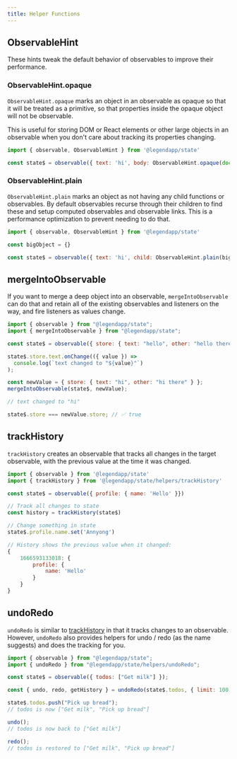 ```yaml
---
title: Helper Functions
---
```


## ObservableHint

These hints tweak the default behavior of observables to improve their performance.

### ObservableHint.opaque

`ObservableHint.opaque` marks an object in an observable as opaque so that it will be treated as a primitive, so that properties inside the opaque object will not be observable.

This is useful for storing DOM or React elements or other large objects in an observable when you don't care about tracking its properties changing.

```js
import { observable, ObservableHint } from '@legendapp/state'

const state$ = observable({ text: 'hi', body: ObservableHint.opaque(document.body) })
```

### ObservableHint.plain

`ObservableHint.plain` marks an object as not having any child functions or observables. By default observables recurse through their children to find these and setup computed observables and observable links. This is a performance optimization to prevent needing to do that.

```js
import { observable, ObservableHint } from '@legendapp/state'

const bigObject = {}

const state$ = observable({ text: 'hi', child: ObservableHint.plain(bigObject) })
```

## mergeIntoObservable

If you want to merge a deep object into an observable, `mergeIntoObservable` can do that and retain all of the existing observables and listeners on the way, and fire listeners as values change.

```js
import { observable } from "@legendapp/state";
import { mergeIntoObservable } from "@legendapp/state";

const state$ = observable({ store: { text: "hello", other: "hello there" } });

state$.store.text.onChange(({ value }) =>
  console.log(`text changed to "${value}"`)
);

const newValue = { store: { text: "hi", other: "hi there" } };
mergeIntoObservable(state$, newValue);

// text changed to "hi"

state$.store === newValue.store; // ✅ true
```

## trackHistory

`trackHistory` creates an observable that tracks all changes in the target observable, with the previous value at the time it was changed.

```js
import { observable } from '@legendapp/state'
import { trackHistory } from '@legendapp/state/helpers/trackHistory'

const state$ = observable({ profile: { name: 'Hello' }})

// Track all changes to state
const history = trackHistory(state$)

// Change something in state
state$.profile.name.set('Annyong')

// History shows the previous value when it changed:
{
    1666593133018: {
        profile: {
            name: 'Hello'
        }
    }
}
```

## undoRedo

`undoRedo` is similar to [trackHistory](#trackHistory) in that it tracks changes to an observable. However, `undoRedo` also provides helpers for undo / redo (as the name suggests) and does the tracking for you.

```js
import { observable } from "@legendapp/state";
import { undoRedo } from "@legendapp/state/helpers/undoRedo";

const state$ = observable({ todos: ["Get milk"] });

const { undo, redo, getHistory } = undoRedo(state$.todos, { limit: 100 });

state$.todos.push("Pick up bread");
// todos is now ["Get milk", "Pick up bread"]

undo();
// todos is now back to ["Get milk"]

redo();
// todos is restored to ["Get milk", "Pick up bread"]
```